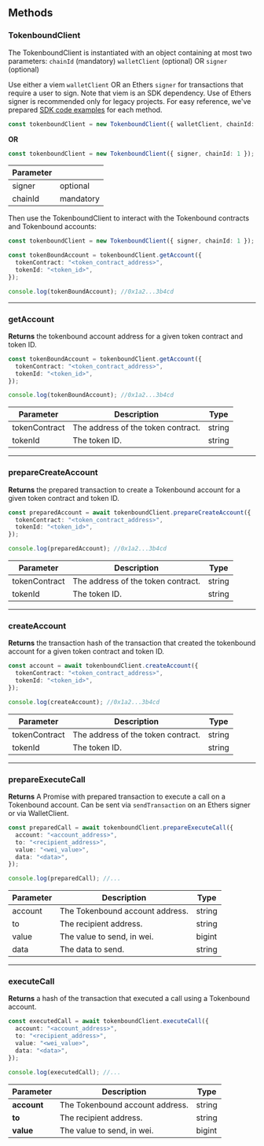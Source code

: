 ## Methods

### TokenboundClient

The TokenboundClient is instantiated with an object containing at most two parameters:
`chainId` (mandatory)
`walletClient` (optional) OR
`signer` (optional)

Use either a viem `walletClient` OR an Ethers `signer` for transactions that require a user to sign. Note that viem is an SDK dependency. Use of Ethers signer is recommended only for legacy projects.
For easy reference, we've prepared [SDK code examples](https://github.com/tokenbound/sdk/tree/main/examples) for each method.

```ts copy
const tokenboundClient = new TokenboundClient({ walletClient, chainId: 1 });
```

**OR**

```ts copy
const tokenboundClient = new TokenboundClient({ signer, chainId: 1 });
```

| Parameter |           |
| --------- | --------- |
| signer    | optional  |
| chainId   | mandatory |

Then use the TokenboundClient to interact with the Tokenbound contracts and Tokenbound accounts:

```ts copy
const tokenboundClient = new TokenboundClient({ signer, chainId: 1 });

const tokenBoundAccount = tokenboundClient.getAccount({
  tokenContract: "<token_contract_address>",
  tokenId: "<token_id>",
});

console.log(tokenBoundAccount); //0x1a2...3b4cd
```

---

### getAccount

**Returns** the tokenbound account address for a given token contract and token ID.

```typescript
const tokenBoundAccount = tokenboundClient.getAccount({
  tokenContract: "<token_contract_address>",
  tokenId: "<token_id>",
});

console.log(tokenBoundAccount); //0x1a2...3b4cd
```

| Parameter     | Description                        | Type   |
| ------------- | ---------------------------------- | ------ |
| tokenContract | The address of the token contract. | string |
| tokenId       | The token ID.                      | string |

---

### prepareCreateAccount

**Returns** the prepared transaction to create a Tokenbound account for a given token contract and token ID.

```typescript
const preparedAccount = await tokenboundClient.prepareCreateAccount({
  tokenContract: "<token_contract_address>",
  tokenId: "<token_id>",
});

console.log(preparedAccount); //0x1a2...3b4cd
```

| Parameter     | Description                        | Type   |
| ------------- | ---------------------------------- | ------ |
| tokenContract | The address of the token contract. | string |
| tokenId       | The token ID.                      | string |

---

### createAccount

**Returns** the transaction hash of the transaction that created the tokenbound account for a given token contract and token ID.

```typescript
const account = await tokenboundClient.createAccount({
  tokenContract: "<token_contract_address>",
  tokenId: "<token_id>",
});

console.log(createAccount); //0x1a2...3b4cd
```

| Parameter     | Description                        | Type   |
| ------------- | ---------------------------------- | ------ |
| tokenContract | The address of the token contract. | string |
| tokenId       | The token ID.                      | string |

---

### prepareExecuteCall

**Returns** A Promise with prepared transaction to execute a call on a Tokenbound account. Can be sent via `sendTransaction` on an Ethers signer or via WalletClient.

```typescript
const preparedCall = await tokenboundClient.prepareExecuteCall({
  account: "<account_address>",
  to: "<recipient_address>",
  value: "<wei_value>",
  data: "<data>",
});

console.log(preparedCall); //...
```

| Parameter | Description                     | Type   |
| --------- | ------------------------------- | ------ |
| account   | The Tokenbound account address. | string |
| to        | The recipient address.          | string |
| value     | The value to send, in wei.      | bigint |
| data      | The data to send.               | string |

---

### executeCall

**Returns** a hash of the transaction that executed a call using a Tokenbound account.

```ts copy
const executedCall = await tokenboundClient.executeCall({
  account: "<account_address>",
  to: "<recipient_address>",
  value: "<wei_value>",
  data: "<data>",
});

console.log(executedCall); //...
```

| Parameter   | Description                     | Type   |
| ----------- | ------------------------------- | ------ |
| **account** | The Tokenbound account address. | string |
| **to**      | The recipient address.          | string |
| **value**   | The value to send, in wei.      | bigint |
